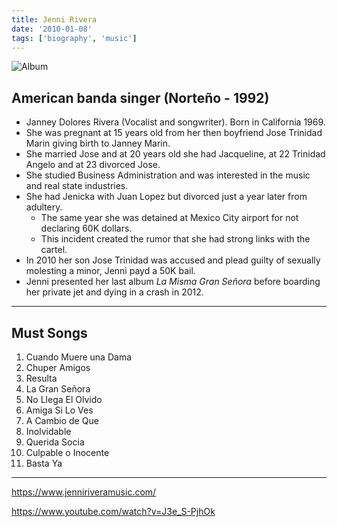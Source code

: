 ```yaml
---
title: Jenni Rivera
date: '2010-01-08'
tags: ['biography', 'music']
---
```


![Album](/static/images/music/JenniRiveraLaGranSeñora.jpg)

## American banda singer (Norteño - 1992) ##

* Janney Dolores Rivera (Vocalist and songwriter). Born in California 1969.
* She was pregnant at 15 years old from her then boyfriend Jose Trinidad Marin giving birth to Janney Marin.
* She married Jose and at 20 years old she had Jacqueline, at 22 Trinidad Angelo and at 23 divorced Jose.
* She studied Business Administration and was interested in the music and real state industries.
* She had Jenicka with Juan Lopez but divorced just a year later from adultery.
	* The same year she was detained at Mexico City airport for not declaring 60K dollars.
	* This incident created the rumor that she had strong links with the cartel.
* In 2010 her son Jose Trinidad was accused and plead guilty of sexually molesting a minor, Jenni payd a 50K bail.
* Jenni presented her last album *La Misma Gran Señora* before boarding her private jet and dying in a crash in 2012.

***

## Must Songs ##

1. Cuando Muere una Dama
2. Chuper Amigos
3. Resulta
4. La Gran Señora
5. No Llega El Olvido
6. Amiga Si Lo Ves
7. A Cambio de Que
8. Inolvidable
9. Querida Socia
10. Culpable o Inocente
11. Basta Ya

***

https://www.jenniriveramusic.com/

https://www.youtube.com/watch?v=J3e_S-PjhOk
